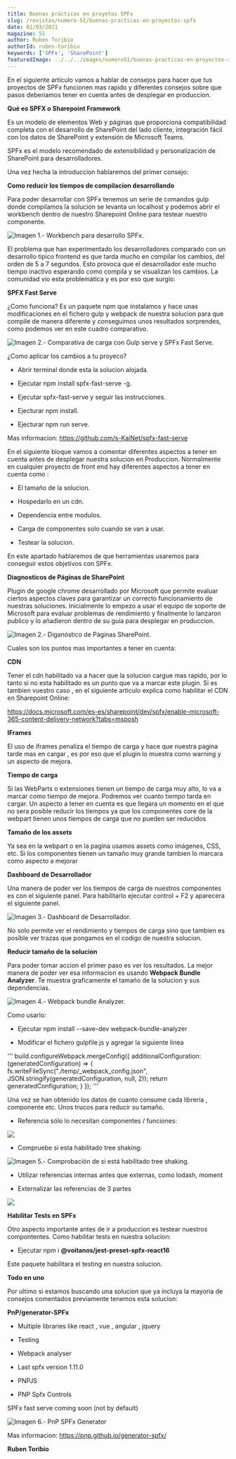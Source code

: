 ```yaml
---
title: Buenas prácticas en proyetos SPFx
slug: /revistas/numero-51/buenas-practicas-en-proyectos-spfx
date: 01/03/2021
magazine: 51
author: Ruben Toribio
authorId: ruben-toribio
keywords: ['SPFx', 'SharePoint']
featuredImage: ../../../images/numero51/buenas-practicas-en-proyectos-spfx/image1.png
---
```



En el siguiente artículo vamos a hablar de consejos para hacer que tus
proyectos de SPFx funcionen mas rapido y diferentes consejos sobre que
pasos deberiamos tener en cuenta antes de desplegar en produccion.

**Qué es SPFX o Sharepoint Framework**

Es un modelo de elementos Web y páginas que proporciona compatibilidad
completa con el desarrollo de SharePoint del lado cliente, integración
fácil con los datos de SharePoint y extensión de Microsoft Teams.

SPFx es el modelo recomendado de extensibilidad y personalización de
SharePoint para desarrolladores.

Una vez hecha la introduccion hablaremos del primer consejo:

**Como reducir los tiempos de compilacion desarrollando**

Para poder desarrollar con SPFx tenemos un serie de comandos gulp donde
compilamos la solucion se levanta un localhost y podemos abrir el
workbench dentro de nuestro Sharepoint Online para testear nuestro
componente.

![Imagen 1.- Workbench para desarrollo SPFx.](../../../images/numero51/buenas-practicas-en-proyectos-spfx/image1.png/image1.png)


El problema que han experimentado los desarrolladores comparado con un
desarrollo tipico frontend es que tarda mucho en compilar los cambios,
del orden de 5 a 7 segundos. Esto provoca que el desarrollador este
mucho tiempo inactivo esperando como compila y se visualizan los
cambios. La comunidad vio esta problemática y es por eso que surgio:

**SPFX Fast Serve**

¿Como funciona? Es un paquete npm que instalamos y hace unas
modificaciones en el fichero gulp y webpack de nuestra solucion para que
compile de manera diferente y conseguimos unos resultados sorprendes,
como podemos ver en este cuadro comparativo.

![Imagen 2.- Comparativa de carga con Gulp serve y SPFx Fast Serve.](../../../images/numero51/buenas-practicas-en-proyectos-spfx/image2.png)


¿Como aplicar los cambios a tu proyeco?

-   Abrir terminal donde esta la solucion alojada.

-   Ejecutar npm install spfx-fast-serve -g.

-   Ejecutar spfx-fast-serve y seguir las instrucciones.

-   Ejecturar npm install.

-   Ejecturar npm run serve.

Mas informacion: <https://github.com/s-KaiNet/spfx-fast-serve>

En el siguiente bloque vamos a comentar diferentes aspectos a tener en
cuenta antes de desplegar nuestra solucion en Produccion. Normalmente en
cualquier proyecto de front end hay diferentes aspectos a tener en
cuenta como :

-   El tamaño de la solucion.

-   Hospedarlo en un cdn.

-   Dependencia entre modulos.

-   Carga de componentes solo cuando se van a usar.

-   Testear la solucion.

En este apartado hablaremos de que herramientas usaremos para conseguir
estos objetivos con SPFx.

**Diagnosticos de Páginas de SharePoint**

Plugin de google chrome desarrollado por Microsoft que permite evaluar
ciertos aspectos claves para garantizar un correcto funcionamiento de
nuestras soluciones. Inicialmente lo empezo a usar el equipo de soporte
de Microsoft para evaluar problemas de rendimiento y finalmente lo
lanzaron publico y lo añadieron dentro de su guia para desplegar en
produccion.

![Imagen 2.- Diganóstico de Páginas SharePoint.](../../../images/numero51/buenas-practicas-en-proyectos-spfx/image3.png)


Cuales son los puntos mas importantes a tener en cuenta:

**CDN**

Tener el cdn habilitado va a hacer que la solucion cargue mas rapido,
por lo tanto si no esta habilitado es un punto que va a marcar este
plugin. Si es tambien vuestro caso , en el siguiente articulo explica
como habilitar el CDN en Sharepoint Online:

<https://docs.microsoft.com/es-es/sharepoint/dev/spfx/enable-microsoft-365-content-delivery-network?tabs=msposh>

**IFrames**

El uso de iframes penaliza el tiempo de carga y hace que nuestra pagina
tarde mas en cargar , es por eso que el plugin lo muestra como warning y
un aspecto de mejora.

**Tiempo de carga**

Si las WebParts o extensiones tienen un tiempo de carga muy alto, lo va
a marcar como tiempo de mejora. Podremos ver cuanto tiempo tarda en
cargar. Un aspecto a tener en cuenta es que llegara un momento en el que
no sera posible reducir los tiempos ya que los componentes core de la
webpart tienen unos tiempos de carga que no pueden ser reducidos

**Tamaño de los assets**

Ya sea en la webpart o en la pagina usamos assets como imágenes, CSS,
etc. Si los componentes tienen un tamaño muy grande tambien lo marcara
como aspecto a mejorar

**Dashboard de Desarrollador**

Una manera de poder ver los tiempos de carga de nuestros componentes es
con el siguiente panel. Para habilitarlo ejecutar control + F2 y
aparecera el siguiente panel.

![Imagen 3.- Dashboard de Desarrollador.](../../../images/numero51/buenas-practicas-en-proyectos-spfx/image4.png)


No solo permite ver el rendimiento y tiempos de carga sino que tambien
es posible ver trazas que pongamos en el codigo de nuestra solucion.

**Reducir tamaño de la solucion**

Para poder tomar accion el primer paso es ver los resultados. La mejor
manera de poder ver esa informacion es usando **Webpack Bundle
Analyzer**. Te muestra graficamente el tamaño de la solucion y sus
dependencias.

![Imagen 4.- Webpack bundle Analyzer.](../../../images/numero51/buenas-practicas-en-proyectos-spfx/image5.png)


Como usarlo:

-   Ejecutar npm install \--save-dev webpack-bundle-analyzer

-   Modificar el fichero gulpfile.js y agregar la siguiente linea

'''
build.configureWebpack.mergeConfig({
    additionalConfiguration: (generatedConfiguration) => {
        fs.writeFileSync(\"./temp/\_webpack_config.json\", JSON.stringify(generatedConfiguration, null, 2));
        return generatedConfiguration;
    }
});
'''

Una vez se han obtenido los datos de cuanto consume cada librería ,
componente etc. Unos trucos para reducir su tamaño.

-   Referencia sólo lo necesitan componentes / funciones:

![](../../../images/numero51/buenas-practicas-en-proyectos-spfx/image1.png/image6.png)

-   Compruebe si esta habilitado tree shaking:

![Imagen 5.- Comprobación de si está habilitado tree shaking.](../../../images/numero51/buenas-practicas-en-proyectos-spfx/image7.png)

-   Utilizar referencias internas antes que externas, como lodash,
    moment

-   Externalizar las referencias de 3 partes

![](../../../images/numero51/buenas-practicas-en-proyectos-spfx/image8.png)

**Habilitar Tests en SPFx**

Otro aspecto importante antes de ir a produccion es testear nuestros
compontentes. Como habilitar tests en nuestra solucion:

-   Ejecutar npm i **\@voitanos/jest-preset-spfx-react16**

Este paquete habilitara el testing en nuestra solucion.

**Todo en uno**

Por ultimo si estamos buscando una solucion que ya incluya la mayoria de
consejos comentados previamente tenemos esta solucion:

**PnP/generator-SPFx**

-   Multiple libraries like react , vue , angular , jquery

-   Testing

-   Webpack analyser

-   Last spfx version 1.11.0

-   PNPJS

-   PNP Spfx Controls

SPFx fast serve coming soon (not by default)

![Imagen 6.- PnP SPFx Generator](../../../images/numero51/buenas-practicas-en-proyectos-spfx/image9.png)


Mas informacion: <https://pnp.github.io/generator-spfx/>

**Ruben Toribio**